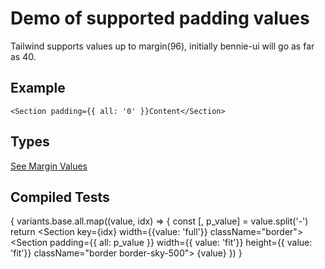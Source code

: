 
# Demo of supported padding values
Tailwind supports values up to margin(96), initially bennie-ui will go as far as 40.

## Example
```
<Section padding={{ all: '0' }}Content</Section>
```
## Types
[See Margin Values](https://github.com/bolanosdev/bennie-ui/blob/main/libraries/types/spacing/margin.types.ts)

## Compiled Tests
{
  variants.base.all.map((value, idx) => {
    const [, p_value] = value.split('-')
    return <Section key={idx} width={{value: 'full'}} className="border">
      <Section 
        padding={{ all: p_value }} 
        width={{ value: 'fit'}}
        height={{ value: 'fit'}}
        className="border border-sky-500">
          {value}
      </Section>
    </Section>
  })
}


